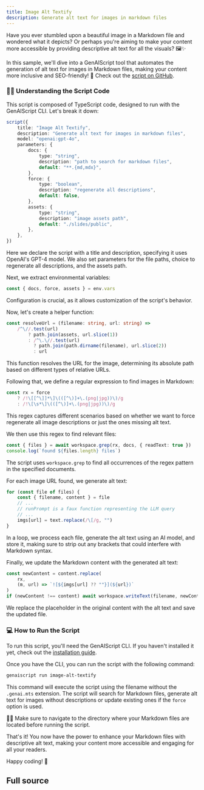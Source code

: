 ```yaml
---
title: Image Alt Textify
description: Generate alt text for images in markdown files
---
```



Have you ever stumbled upon a beautiful image in a Markdown file and wondered what it depicts?
Or perhaps you're aiming to make your content more accessible by providing descriptive alt text for all the visuals? 🖼️✨

In this sample, we'll dive into a GenAIScript tool that automates the generation of alt text for images in Markdown files,
making your content more inclusive and SEO-friendly!
🚀 Check out the [script on GitHub](https://github.com/microsoft/genaiscript/blob/main/packages/vscode/genaisrc/iat.genai.mts).

### 👩‍💻 Understanding the Script Code

This script is composed of TypeScript code, designed to run with the GenAIScript CLI. Let's break it down:

```ts
script({
    title: "Image Alt Textify",
    description: "Generate alt text for images in markdown files",
    model: "openai:gpt-4o",
    parameters: {
        docs: {
            type: "string",
            description: "path to search for markdown files",
            default: "**.{md,mdx}",
        },
        force: {
            type: "boolean",
            description: "regenerate all descriptions",
            default: false,
        },
        assets: {
            type: "string",
            description: "image assets path",
            default: "./slides/public",
        },
    },
})
```

Here we declare the script with a title and description, specifying it uses OpenAI's GPT-4 model. We also set parameters for the file paths, choice to regenerate all descriptions, and the assets path.

Next, we extract environmental variables:

```ts
const { docs, force, assets } = env.vars
```

Configuration is crucial, as it allows customization of the script's behavior.

Now, let's create a helper function:

```ts
const resolveUrl = (filename: string, url: string) =>
    /^\//.test(url)
        ? path.join(assets, url.slice(1))
        : /^\.\//.test(url)
          ? path.join(path.dirname(filename), url.slice(2))
          : url
```

This function resolves the URL for the image, determining its absolute path based on different types of relative URLs.

Following that, we define a regular expression to find images in Markdown:

```ts
const rx = force
    ? /!\[[^\]]*\]\(([^\)]+\.(png|jpg))\)/g
    : /!\[\s*\]\(([^\)]+\.(png|jpg))\)/g
```

This regex captures different scenarios based on whether we want to force regenerate all image descriptions or just the ones missing alt text.

We then use this regex to find relevant files:

```ts
const { files } = await workspace.grep(rx, docs, { readText: true })
console.log(`found ${files.length} files`)
```

The script uses `workspace.grep` to find all occurrences of the regex pattern in the specified documents.

For each image URL found, we generate alt text:

```ts
for (const file of files) {
    const { filename, content } = file
    // ...
    // runPrompt is a faux function representing the LLM query
    // ...
    imgs[url] = text.replace(/\[/g, "")
}
```

In a loop, we process each file, generate the alt text using an AI model, and store it, making sure to strip out any brackets that could interfere with Markdown syntax.

Finally, we update the Markdown content with the generated alt text:

```ts
const newContent = content.replace(
    rx,
    (m, url) => `![${imgs[url] ?? ""}](${url})`
)
if (newContent !== content) await workspace.writeText(filename, newContent)
```

We replace the placeholder in the original content with the alt text and save the updated file.

### 💻 How to Run the Script

To run this script, you'll need the GenAIScript CLI. If you haven't installed it yet, check out the [installation guide](https://microsoft.github.io/genaiscript/getting-started/installation).

Once you have the CLI, you can run the script with the following command:

```bash
genaiscript run image-alt-textify
```

This command will execute the script using the filename without the `.genai.mts` extension. The script will search for Markdown files, generate alt text for images without descriptions or update existing ones if the `force` option is used.

🧑‍💼 Make sure to navigate to the directory where your Markdown files are located before running the script.

That's it! You now have the power to enhance your Markdown files with descriptive alt text, making your content more accessible and engaging for all your readers.

Happy coding! 🚀

## Full source

<Code code={source} wrap={true} lang="ts" title="iat.genai.mts" />
